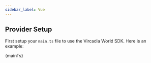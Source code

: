 ```yaml
---
sidebar_label: Vue
---
```




## Provider Setup

First setup your `main.ts` file to use the Vircadia World SDK. Here is an example:

<CodeBlock language="typescript" title="main.ts">
  {mainTs}
</CodeBlock>

## 